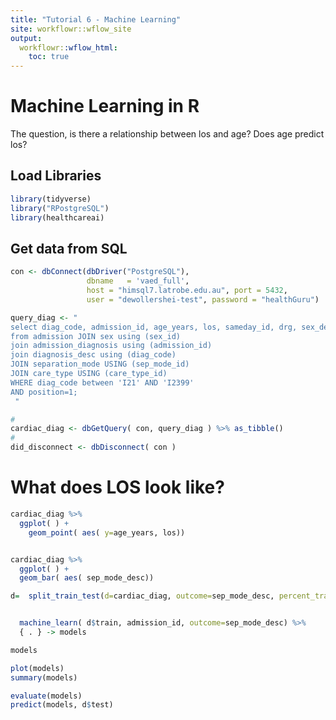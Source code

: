 ```yaml
---
title: "Tutorial 6 - Machine Learning"
site: workflowr::wflow_site
output:
  workflowr::wflow_html:
    toc: true
---
```



# Machine Learning in R

The question, is there a relationship between los and age?  Does age predict los?


## Load Libraries

```r

library(tidyverse)
library("RPostgreSQL")
library(healthcareai)

```
## Get data from SQL

```r

con <- dbConnect(dbDriver("PostgreSQL"), 
				 dbname   = 'vaed_full',
				 host = "himsql7.latrobe.edu.au", port = 5432,
				 user = "dewollershei-test", password = "healthGuru")

query_diag <- " 
select diag_code, admission_id, age_years, los, sameday_id, drg, sex_desc, diag_short_desc, sep_mode_desc, care_type_desc
from admission JOIN sex using (sex_id)
join admission_diagnosis using (admission_id)
join diagnosis_desc using (diag_code)
JOIN separation_mode USING (sep_mode_id)
JOIN care_type USING (care_type_id)
WHERE diag_code between 'I21' AND 'I2399'
AND position=1;
 "

#
cardiac_diag <- dbGetQuery( con, query_diag ) %>% as_tibble() 
#
did_disconnect <- dbDisconnect( con )

```

# What does LOS look like?

```r


cardiac_diag %>%
  ggplot( ) +
    geom_point( aes( y=age_years, los)) 


cardiac_diag %>%
  ggplot( ) +
  geom_bar( aes( sep_mode_desc)) 


```




```r

d=  split_train_test(d=cardiac_diag, outcome=sep_mode_desc, percent_train=.8) 


  machine_learn( d$train, admission_id, outcome=sep_mode_desc) %>% 
  { . } -> models

models

plot(models)
summary(models)

evaluate(models)
predict(models, d$test) 



```

